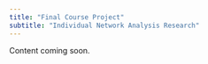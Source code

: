 ```yaml
---
title: "Final Course Project"
subtitle: "Individual Network Analysis Research"
---
```



::: {.callout-note}
Content coming soon.

:::
